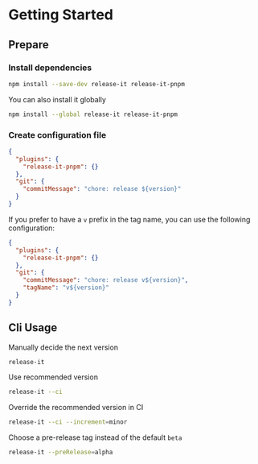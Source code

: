 # Getting Started


## Prepare

<Steps>

### Install dependencies

```sh copy npm2yarn
npm install --save-dev release-it release-it-pnpm
```

You can also install it globally

```sh copy npm2yarn
npm install --global release-it release-it-pnpm
```

### Create configuration file

```json copy filename=".release-it.json"
{
  "plugins": {
    "release-it-pnpm": {}
  },
  "git": {
    "commitMessage": "chore: release ${version}"
  }
}
```

If you prefer to have a `v` prefix in the tag name, you can use the following configuration:

```json copy filename=".release-it.json"
{
  "plugins": {
    "release-it-pnpm": {}
  },
  "git": {
    "commitMessage": "chore: release v${version}",
    "tagName": "v${version}"
  }
}
```

</Steps>

## Cli Usage

Manually decide the next version

```sh
release-it
```

Use recommended version

```sh
release-it --ci
```

Override the recommended version in CI

```sh
release-it --ci --increment=minor
```

Choose a pre-release tag instead of the default `beta`

```sh
release-it --preRelease=alpha
```
